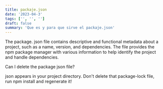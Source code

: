 ```yaml
---
title: packaje.json
date: '2023-04-3'
tags: ['', '', '']
draft: false
summary: 'Que es y para que sirve el packaje.json'
---
```


The package. json file contains descriptive and functional metadata about a project, such as a name, version, and dependencies. The file provides the npm package manager with various information to help identify the project and handle dependencies.

Can I delete the package json file?

json appears in your project directory. Don't delete that package-lock file, run npm install and regenerate it!

```jsx

```
